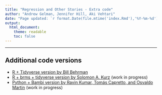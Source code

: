 ```yaml
---
title: "Regression and Other Stories - Extra code"
author: "Andrew Gelman, Jennifer Hill, Aki Vehtari"
date: "Page updated: `r format.Date(file.mtime('index.Rmd'),'%Y-%m-%d')`"
output:
  html_document:
    theme: readable
    toc: false
---
```


-------------

## Additional code versions

- [R + Tidyverse version by Bill Behrman](https://github.com/behrman/ros)
- [R + brms + tidyverse version by Solomon A. Kurz](https://github.com/ASKurz/Working-through-Regression-and-other-stories) (work in progress)
- [Python + Bambi version by Ravin Kumar, Tomás Capretto, and Osvaldo Martin](https://github.com/bambinos/Bambi_resources/tree/master/ROS) (work in progress)
